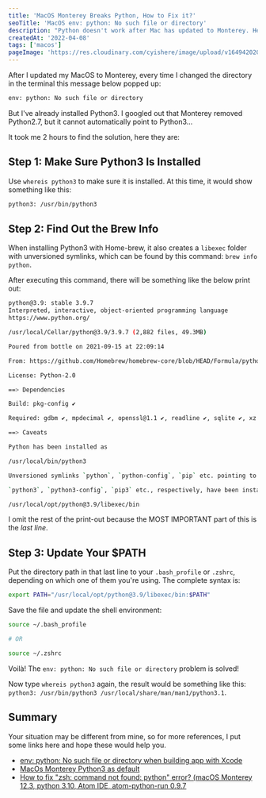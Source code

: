 ```yaml
---
title: 'MacOS Monterey Breaks Python, How to Fix it?'
seoTitle: 'MacOS env: python: No such file or directory'
description: "Python doesn't work after Mac has updated to Monterey. Here's how to fix it."
createdAt: '2022-04-08'
tags: ['macos']
pageImage: 'https://res.cloudinary.com/cyishere/image/upload/v1649420200/cyishere/blog/macos-monterey-breaks-python-how-to-fix-it/cover_eydy8q.png'
---
```


After I updated my MacOS to Monterey, every time I changed the directory in the terminal this message below popped up:

```bash
env: python: No such file or directory
```

But I've already installed Python3. I googled out that Monterey removed Python2.7, but it cannot automatically point to Python3...

It took me 2 hours to find the solution, here they are:

## Step 1: Make Sure Python3 Is Installed

Use `whereis python3` to make sure it is installed. At this time, it would show something like this:

```bash
python3: /usr/bin/python3
```

## Step 2: Find Out the Brew Info

When installing Python3 with Home-brew, it also creates a `libexec` folder with unversioned symlinks, which can be found by this command: `brew info python`.

After executing this command, there will be something like the below print out:

```bash
python@3.9: stable 3.9.7
Interpreted, interactive, object-oriented programming language
https://www.python.org/

/usr/local/Cellar/python@3.9/3.9.7 (2,882 files, 49.3MB)

Poured from bottle on 2021-09-15 at 22:09:14

From: https://github.com/Homebrew/homebrew-core/blob/HEAD/Formula/python@3.9.rb

License: Python-2.0

==> Dependencies

Build: pkg-config ✔

Required: gdbm ✔, mpdecimal ✔, openssl@1.1 ✔, readline ✔, sqlite ✔, xz ✔

==> Caveats

Python has been installed as

/usr/local/bin/python3

Unversioned symlinks `python`, `python-config`, `pip` etc. pointing to

`python3`, `python3-config`, `pip3` etc., respectively, have been installed into

/usr/local/opt/python@3.9/libexec/bin
```

I omit the rest of the print-out because the MOST IMPORTANT part of this is the _last line_.

## Step 3: Update Your $PATH

Put the directory path in that last line to your `.bash_profile` or `.zshrc`, depending on which one of them you're using. The complete syntax is:

```bash
export PATH="/usr/local/opt/python@3.9/libexec/bin:$PATH"
```

Save the file and update the shell environment:

```bash
source ~/.bash_profile

# OR

source ~/.zshrc
```

Voilà! The `env: python: No such file or directory` problem is solved!

Now type `whereis python3` again, the result would be something like this: `python3: /usr/bin/python3 /usr/local/share/man/man1/python3.1`.

## Summary

Your situation may be different from mine, so for more references, I put some links here and hope these would help you.

- [env: python: No such file or directory when building app with Xcode](https://stackoverflow.com/questions/71468590/env-python-no-such-file-or-directory-when-building-app-with-xcode)
- [MacOs Monterey Python3 as default](https://stackoverflow.com/questions/70126868/macos-monterey-python3-as-default)
- [How to fix "zsh: command not found: python" error? (macOS Monterey 12.3,
  python 3.10, Atom IDE, atom-python-run 0.9.7](https://stackoverflow.com/questions/71591971/how-to-fix-zsh-command-not-found-python-error-macos-monterey-12-3-python)
